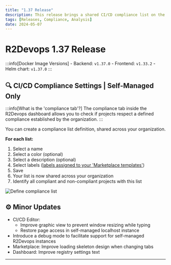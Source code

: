 ```yaml
---
title: "1.37 Release"
description: This release brings a shared CI/CD compliance list on the dashboard and many improvements.
tags: [Releases, Compliance, Analysis]
date: 2024-05-07
---
```


# R2Devops 1.37 Release



:::info[Docker Image Versions]
    - Backend: `v1.37.0`
    - Frontend: `v1.33.2`
    - Helm chart: `v1.37.0`
:::

<!-- truncate -->

## 🔍 CI/CD Compliance Settings | **Self-Managed Only**

:::info[What is the 'compliance tab'?]
    The compliance tab inside the R2Devops dashboard allows you to check if projects respect a defined compliance established by the organization.
:::

You can create a compliance list definition, shared across your organization.

**For each list:**

1. Select a name
2. Select a color (optional)
3. Select a description (optional)
4. Select labels ([labels assigned to your 'Marketplace templates'](../../docs/marketplace/manage-templates#%EF%B8%8F-template-r2-file))
5. Save 
6. Your list is now shared across your organization
7. Identify all compliant and non-compliant projects with this list

![Define compliance list](./compliance_definition.gif)

## ⚙️ Minor Updates

- CI/CD Editor: 
     - Improve graphic view to prevent window resizing while typing
     - Restore page access in self-managed localhost instance
- Introduce a debug mode to facilitate support for self-managed R2Devops instances
- Marketplace: Improve loading skeleton design when changing tabs
- Dashboard: Improve registry settings text

-----

<ReleaseBottomButton />
